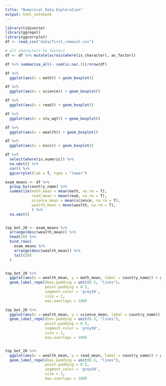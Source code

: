 ```yaml
---
title: "Numerical Data Exploration"
output: html_notebook
---
```


```r
library(tidyverse)
library(ggrepel)
library(ggcorrplot)
df <- read_csv("data/first_removal.csv")

# all characters to factors
df <- df %>% mutate(across(where(is_character), as_factor))
```



```r
df %>% summarise_all(~ sum(is.na(.)))/nrow(df)
```



```r
df %>%
  ggplot(aes(x = math)) + geom_boxplot()

df %>%
  ggplot(aes(x = science)) + geom_boxplot()

df %>%
  ggplot(aes(x = read)) + geom_boxplot()

df %>%
  ggplot(aes(x = stu_wgt)) + geom_boxplot()

df %>%
  ggplot(aes(x = wealth)) + geom_boxplot()

df %>%
  ggplot(aes(x = escs)) + geom_boxplot()
```


```r
df %>%
  select(where(is.numeric)) %>%
  na.omit() %>%
  cor() %>%
  ggcorrplot(lab = T, type = "lower")
```

```r
exam_means <- df %>%
  group_by(country_name) %>%
  summarize(math_mean = mean(math, na.rm = T),
            read_mean = mean(read, na.rm = T),
            science_mean = mean(science, na.rm = T),
            wealth_mean = mean(wealth, na.rm = T),
            ) %>%
  na.omit()


top_bot_20 <- exam_means %>%
  arrange(desc(wealth_mean)) %>%
  head(20) %>%
  bind_rows(
    exam_means %>%
    arrange(desc(wealth_mean)) %>%
    tail(20)
  ) 


top_bot_20 %>%
  ggplot(aes(x = wealth_mean, y = math_mean, label = country_name)) + geom_point() + 
  geom_label_repel(box.padding = unit(0.5, "lines"), 
                  point.padding = 0.5,
                  segment.color = 'grey50',
                  size = 2,
                  max.overlaps = 100)

top_bot_20 %>%
  ggplot(aes(x = wealth_mean, y = science_mean, label = country_name)) + geom_point() + 
  geom_label_repel(box.padding = unit(0.5, "lines"), 
                  point.padding = 0.5,
                  segment.color = 'grey50',
                  size = 2,
                  max.overlaps = 100)


top_bot_20 %>%
  ggplot(aes(x = wealth_mean, y = read_mean, label = country_name)) + geom_point() + 
  geom_label_repel(box.padding = unit(0.5, "lines"), 
                  point.padding = 0.5,
                  segment.color = 'grey50',
                  size = 2,
                  max.overlaps = 100)
```

```r

```


